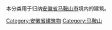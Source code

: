 本分类用于归纳[[安徽省|安徽省]][[马鞍山市|马鞍山市]]境内的建筑。

[[Category:安徽省建筑物|Category:安徽省建筑物]]
[[Category:马鞍山|Category:马鞍山]]